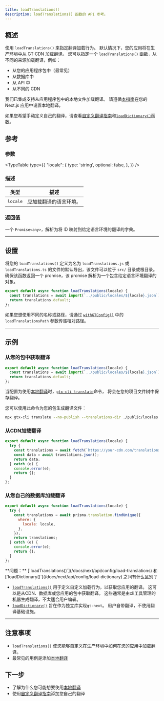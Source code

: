 ```yaml
---
title: loadTranslations()
description: loadTranslations() 函数的 API 参考。
---
```


## 概述

使用 `loadTranslations()` 来指定翻译加载行为。
默认情况下，您的应用将在生产环境中从 GT CDN 加载翻译。
您可以指定一个 `loadTranslations()` 函数，从不同的来源加载翻译，例如：
 * 从您的应用程序包中（最常见）
 * 从数据库中
 * 从 API 中
 * 从不同的 CDN

我们已集成支持从应用程序包中的本地文件加载翻译。
请遵循[本指南](/docs/next/reference/local-tx)在您的 Next.js 应用中设置本地翻译。

如果您希望手动定义自己的翻译，请查看[自定义翻译指南](/docs/next/reference/stand-alone)和[`loadDictionary()`](/docs/next/api/config/load-dictionary)函数。

## 参考

### 参数
<TypeTable
  type={{
    "locale": {
        type: 'string',
        optional: false,
    },
  }}
/>

### 描述
| 类型 | 描述 |
| ---- | ---- |
| `locale` | 应加载翻译的语言环境。 |

### 返回值

一个 `Promise<any>`，解析为将 ID 映射到给定语言环境的翻译的字典。

---

## 设置

将您的 `loadTranslations()` 定义为名为 `loadTranslations.js` 或 `loadTranslations.ts` 的文件的默认导出，该文件可以位于 `src/` 目录或根目录。
确保该函数返回一个 promise，该 promise 解析为一个包含给定语言环境翻译的对象。

```js title="src/loadTranslations.js"
export default async function loadTranslations(locale) {
  const translations = await import(`../public/locales/${locale}.json`);
  return translations.default;
};
```

如果您想使用不同的名称或路径，请通过 [`withGTConfig()`](/docs/next/api/config/with-gt-config) 中的 `loadTranslationsPath` 参数传递相对路径。

---



## 示例

### 从您的包中获取翻译

```js title="src/loadTranslations.js"
export default async function loadTranslations(locale) {
  const translations = await import(`../public/locales/${locale}.json`);
  return translations.default;
};
```

当配置为使用[本地翻译](/docs/next/reference/local-tx)时，[`gtx-cli translate`](/docs/cli/translate)命令，
将会在您的项目文件树中保存翻译。

您可以使用此命令为您的包生成翻译文件：

```bash
npx gtx-cli translate --no-publish --translations-dir ./public/locales
```



### 从CDN加载翻译

```js title="loadTranslations.js"
export default async function loadTranslations(locale) {
  try {
    const translations = await fetch(`https://your-cdn.com/translations/${locale}.json`);
    const data = await translations.json();
    return data;
  } catch (e) {
    console.error(e);
    return {};
  }
};
```

### 从您自己的数据库加载翻译

```js title="loadTranslations.js"
export default async function loadTranslations(locale) {
  try {
    const translations = await prisma.translation.findUnique({
      where: {
        locale: locale,
      },
    });
    return translations;
  } catch (e) {
    console.error(e);
    return {};
  }
};
```


<Callout>
  **问题：** [`loadTranslations()`](/docs/next/api/config/load-translations) 和 [`loadDictionary()`](/docs/next/api/config/load-dictionary) 之间有什么区别？

  * [`loadTranslations()`](/docs/next/api/config/load-translations) 用于定义自定义加载行为，以获取您应用的翻译。
  这可以是从CDN、数据库或您应用的包中获取翻译。
  这些通常是由cli工具管理的机器生成翻译，不太适合用户编辑。
  * [`loadDictionary()`](/docs/next/api/config/load-dictionary) 旨在作为独立库实现`gt-next`。
  用户自带翻译，不使用翻译基础设施。
</Callout>

---

## 注意事项
 * `loadTranslations()` 使您能够自定义在生产环境中如何在您的应用中加载翻译。
 * 最常见的用例是添加[本地翻译](/docs/next/reference/local-tx)

## 下一步
 * 了解为什么您可能想要使用[本地翻译](/docs/next/reference/local-tx)
 * 使用[自定义翻译指南](/docs/next/reference/stand-alone)添加您自己的翻译

